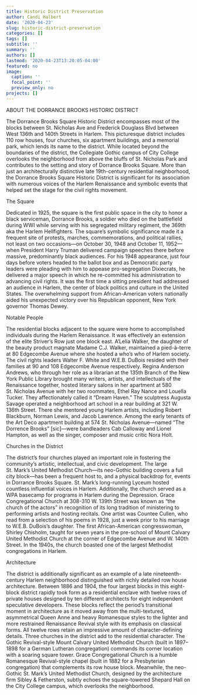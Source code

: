 ```yaml
---
title: Historic District Preservation
author: Candi Halbert
date: '2020-04-23'
slug: historic-district-preservation
categories: []
tags: []
subtitle: ''
summary: ''
authors: []
lastmod: '2020-04-23T13:20:05-04:00'
featured: no
image:
  caption: ''
  focal_point: ''
  preview_only: no
projects: []
---
```


ABOUT THE DORRANCE BROOKS HISTORIC DISTRICT

The Dorrance Brooks Square Historic District encompasses most of the blocks between St. Nicholas Ave and Frederick Douglass Blvd between West 136th and 140th Streets in Harlem. This picturesque district includes 110 row houses, four churches, six apartment buildings, and a memorial park, which lends its name to the district. While located beyond the boundaries of the district, the Collegiate Gothic campus of City College overlooks the neighborhood from above the bluffs of St. Nicholas Park and contributes to the setting and story of Dorrance Brooks Square. More than just an architecturally distinctive late 19th-century residential neighborhood, the Dorrance Brooks Square Historic District is significant for its association with numerous voices of the Harlem Renaissance and symbolic events that helped set the stage for the civil rights movement.


The Square

Dedicated in 1925, the square is the first public space in the city to honor a black serviceman, Dorrance Brooks, a soldier who died on the battlefield during WWI while serving with his segregated military regiment, the 369th aka the Harlem Hellfighters. The square’s symbolic significance made it a frequent site of protests, marches, commemorations, and political rallies, not least on two occasions—on October 30, 1948 and October 11, 1952—when President Harry Truman delivered campaign speeches there before massive, predominantly black audiences. For his 1948 appearance, just four days before voters headed to the ballot box and as Democratic party leaders were pleading with him to appease pro-segregation Dixiecrats, he delivered a major speech in which he re-committed his administration to advancing civil rights. It was the first time a sitting president had addressed an audience in Harlem, the center of black politics and culture in the United States. The overwhelming support from African-American voters nationally aided his unexpected victory over his Republican opponent, New York governor Thomas Dewey.

Notable People

The residential blocks adjacent to the square were home to accomplished individuals during the Harlem Renaissance. It was effectively an extension of the elite Striver’s Row just one block east. A’Lelia Walker, the daughter of the beauty product magnate Madame C.J. Walker, maintained a pied-à-terre at 80 Edgecombe Avenue where she hosted a who’s who of Harlem society. The civil rights leaders Walter F. White and W.E.B. DuBois resided with their families at 90 and 108 Edgecombe Avenue respectively. Regina Anderson Andrews, who through her role as a librarian at the 135th Branch of the New York Public Library brought many writers, artists, and intellectuals of the Renaissance together, hosted literary salons in her apartment at 580 St. Nicholas Avenue with her two roommates, Ethel Ray Nance and Louella Tucker. They affectionately called it “Dream Haven.” The sculptress Augusta Savage operated a neighborhood art school in a rear building at 321 W. 136th Street. There she mentored young Harlem artists, including Robert Blackburn, Norman Lewis, and Jacob Lawrence. Among the early tenants of the Art Deco apartment building at 574 St. Nicholas Avenue—named “The Dorrence Brooks” [sic]—were bandleaders Cab Calloway and Lionel Hampton, as well as the singer, composer and music critic Nora Holt.

Churches in the District

The district’s four churches played an important role in fostering the community’s artistic, intellectual, and civic development. The large St. Mark’s United Methodist Church—its neo-Gothic building covers a full city block—has been a frequent host to, and a physical backdrop for, events in Dorrance Brooks Square. St. Mark’s long-running Lyceum hosted countless influential voices in Harlem. Additionally, the church served as a WPA basecamp for programs in Harlem during the Depression. Grace Congregational Church at 308-310 W. 139th Street was known as “the church of the actors” in recognition of its long tradition of ministering to performing artists and hosting recitals. One artist was Countee Cullen, who read from a selection of his poems in 1928, just a week prior to his marriage to W.E.B. DuBois’s daughter. The first African-American congresswoman, Shirley Chisholm, taught for seven years in the pre-school of Mount Calvary United Methodist Church at the corner of Edgecombe Avenue and W. 140th Street. In the 1940s, the church boasted one of the largest Methodist congregations in Harlem.

Architecture

The district is additionally significant as an example of a late nineteenth-century Harlem neighborhood distinguished with richly detailed row house architecture. Between 1886 and 1904, the four largest blocks in this eight-block district rapidly took form as a residential enclave with twelve rows of private houses designed by ten different architects for eight independent speculative developers. These blocks reflect the period’s transitional moment in architecture as it moved away from the multi-textured, asymmetrical Queen Anne and heavy Romanesque styles to the lighter and more restrained Renaissance Revival style with its emphasis on classical forms. All twelve rows retain an impressive amount of character-defining details.
Three churches in the district add to the residential character. The Gothic Revival-style Mount Calvary United Methodist Church (built in 1897–1898 for a German Lutheran congregation) commands its corner location with a soaring square tower. Grace Congregational Church is a humble Romanesque Revival-style chapel (built in 1882 for a Presbyterian congregation) that complements its row house block. Meanwhile, the neo-Gothic St. Mark’s United Methodist Church, designed by the architecture firm Sibley & Fetherston, subtly echoes the square-towered Shepard Hall on the City College campus, which overlooks the neighborhood.
